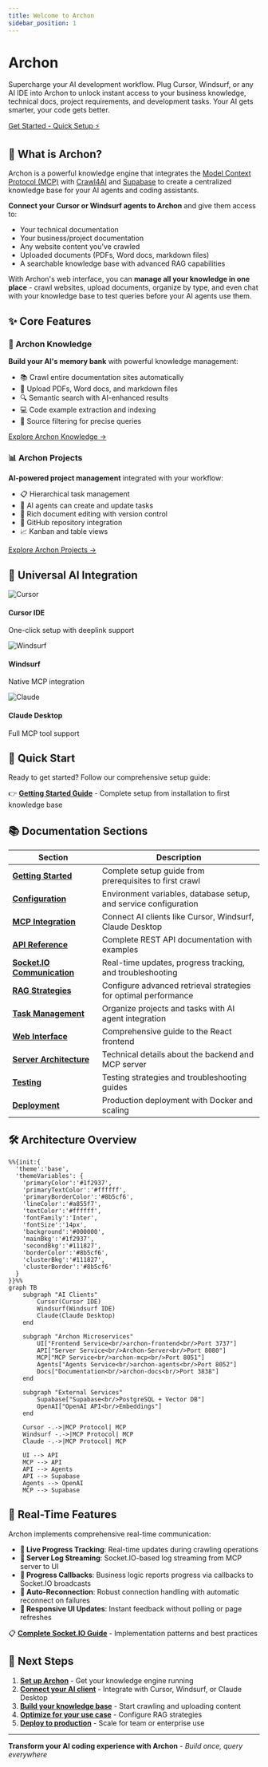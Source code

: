 ```yaml
---
title: Welcome to Archon
sidebar_position: 1
---
```


<div className="hero hero--primary">
  <div className="container">
    <h1 className="hero__title">Archon</h1>
    <p className="hero__subtitle">Supercharge your AI development workflow. Plug Cursor, Windsurf, or any AI IDE into Archon to unlock instant access to your business knowledge, technical docs, project requirements, and development tasks. Your AI gets smarter, your code gets better.</p>
    <div>
      <a 
        className="button button--green-neon button--lg" 
        href="/docs/getting-started"
      >
        Get Started - Quick Setup ⚡
      </a>
    </div>
  </div>
</div>

## 🎯 What is Archon?

Archon is a powerful knowledge engine that integrates the [Model Context Protocol (MCP)](https://modelcontextprotocol.io) with [Crawl4AI](https://crawl4ai.com) and [Supabase](https://supabase.com/) to create a centralized knowledge base for your AI agents and coding assistants.

**Connect your Cursor or Windsurf agents to Archon** and give them access to:
- Your technical documentation
- Your business/project documentation  
- Any website content you've crawled
- Uploaded documents (PDFs, Word docs, markdown files)
- A searchable knowledge base with advanced RAG capabilities

With Archon's web interface, you can **manage all your knowledge in one place** - crawl websites, upload documents, organize by type, and even chat with your knowledge base to test queries before your AI agents use them.

## ✨ Core Features

<div className="row">
  <div className="col col--6">
    <div className="card">
      <div className="card__header">
        <h3>🧠 Archon Knowledge</h3>
      </div>
      <div className="card__body">
        <p>
          <strong>Build your AI's memory bank</strong> with powerful knowledge management:
        </p>
        <ul>
          <li>📚 Crawl entire documentation sites automatically</li>
          <li>📄 Upload PDFs, Word docs, and markdown files</li>
          <li>🔍 Semantic search with AI-enhanced results</li>
          <li>💻 Code example extraction and indexing</li>
          <li>🎯 Source filtering for precise queries</li>
        </ul>
        <a href="/docs/knowledge-overview" className="button button--primary">
          Explore Archon Knowledge →
        </a>
      </div>
    </div>
  </div>
  <div className="col col--6">
    <div className="card">
      <div className="card__header">
        <h3>📊 Archon Projects</h3>
      </div>
      <div className="card__body">
        <p>
          <strong>AI-powered project management</strong> integrated with your workflow:
        </p>
        <ul>
          <li>📋 Hierarchical task management</li>
          <li>🤖 AI agents can create and update tasks</li>
          <li>📝 Rich document editing with version control</li>
          <li>🔗 GitHub repository integration</li>
          <li>📈 Kanban and table views</li>
        </ul>
        <a href="/docs/projects-overview" className="button button--primary">
          Explore Archon Projects →
        </a>
      </div>
    </div>
  </div>
</div>

## 🔌 Universal AI Integration

<div className="row margin-top--lg">
  <div className="col col--4">
    <div className="text--center">
      <img src="/img/cursor.svg" alt="Cursor" style={{height: '60px', marginBottom: '1rem'}} />
      <h4>Cursor IDE</h4>
      <p>One-click setup with deeplink support</p>
    </div>
  </div>
  <div className="col col--4">
    <div className="text--center">
      <img src="/img/windsurf-white-symbol.svg" alt="Windsurf" style={{height: '60px', marginBottom: '1rem'}} />
      <h4>Windsurf</h4>
      <p>Native MCP integration</p>
    </div>
  </div>
  <div className="col col--4">
    <div className="text--center">
      <img src="/img/claude-logo.svg" alt="Claude" style={{height: '60px', marginBottom: '1rem'}} />
      <h4>Claude Desktop</h4>
      <p>Full MCP tool support</p>
    </div>
  </div>
</div>

## 🚀 Quick Start

Ready to get started? Follow our comprehensive setup guide:

👉 **[Getting Started Guide](./getting-started)** - Complete setup from installation to first knowledge base

## 📚 Documentation Sections

| Section | Description |
|---------|-------------|
| **[Getting Started](./getting-started)** | Complete setup guide from prerequisites to first crawl |
| **[Configuration](./configuration)** | Environment variables, database setup, and service configuration |
| **[MCP Integration](./mcp-overview)** | Connect AI clients like Cursor, Windsurf, Claude Desktop |
| **[API Reference](./api-reference)** | Complete REST API documentation with examples |
| **[Socket.IO Communication](./websockets)** | Real-time updates, progress tracking, and troubleshooting |
| **[RAG Strategies](./rag)** | Configure advanced retrieval strategies for optimal performance |
| **[Task Management](./tasks)** | Organize projects and tasks with AI agent integration |
| **[Web Interface](./ui)** | Comprehensive guide to the React frontend |
| **[Server Architecture](./server)** | Technical details about the backend and MCP server |
| **[Testing](./testing)** | Testing strategies and troubleshooting guides |
| **[Deployment](./deployment)** | Production deployment with Docker and scaling |

## 🛠️ Architecture Overview

```mermaid
%%{init:{
  'theme':'base',
  'themeVariables': {
    'primaryColor':'#1f2937',
    'primaryTextColor':'#ffffff',
    'primaryBorderColor':'#8b5cf6',
    'lineColor':'#a855f7',
    'textColor':'#ffffff',
    'fontFamily':'Inter',
    'fontSize':'14px',
    'background':'#000000',
    'mainBkg':'#1f2937',
    'secondBkg':'#111827',
    'borderColor':'#8b5cf6',
    'clusterBkg':'#111827',
    'clusterBorder':'#8b5cf6'
  }
}}%%
graph TB
    subgraph "AI Clients"
        Cursor(Cursor IDE)
        Windsurf(Windsurf IDE)
        Claude(Claude Desktop)
    end
    
    subgraph "Archon Microservices"
        UI["Frontend Service<br/>archon-frontend<br/>Port 3737"]
        API["Server Service<br/>Archon-Server<br/>Port 8080"]
        MCP["MCP Service<br/>archon-mcp<br/>Port 8051"]
        Agents["Agents Service<br/>archon-agents<br/>Port 8052"]
        Docs["Documentation<br/>archon-docs<br/>Port 3838"]
    end

    subgraph "External Services"
        Supabase["Supabase<br/>PostgreSQL + Vector DB"]
        OpenAI["OpenAI API<br/>Embeddings"]
    end
    
    Cursor -.->|MCP Protocol| MCP
    Windsurf -.->|MCP Protocol| MCP
    Claude -.->|MCP Protocol| MCP
    
    UI --> API
    MCP --> API
    API --> Agents
    API --> Supabase
    Agents --> OpenAI
    MCP --> Supabase
```

## 🔮 Real-Time Features

Archon implements comprehensive real-time communication:

- **🔄 Live Progress Tracking**: Real-time updates during crawling operations
- **📡 Server Log Streaming**: Socket.IO-based log streaming from MCP server to UI
- **🎯 Progress Callbacks**: Business logic reports progress via callbacks to Socket.IO broadcasts
- **🔗 Auto-Reconnection**: Robust connection handling with automatic reconnect on failures
- **📱 Responsive UI Updates**: Instant feedback without polling or page refreshes

📋 **[Complete Socket.IO Guide](./server#socket-io-communication)** - Implementation patterns and best practices

## 🎯 Next Steps

1. **[Set up Archon](./getting-started)** - Get your knowledge engine running
2. **[Connect your AI client](./mcp-overview)** - Integrate with Cursor, Windsurf, or Claude Desktop  
3. **[Build your knowledge base](./getting-started#building-your-knowledge-base)** - Start crawling and uploading content
4. **[Optimize for your use case](./rag)** - Configure RAG strategies
5. **[Deploy to production](./deployment)** - Scale for team or enterprise use

---

**Transform your AI coding experience with Archon** - *Build once, query everywhere* 